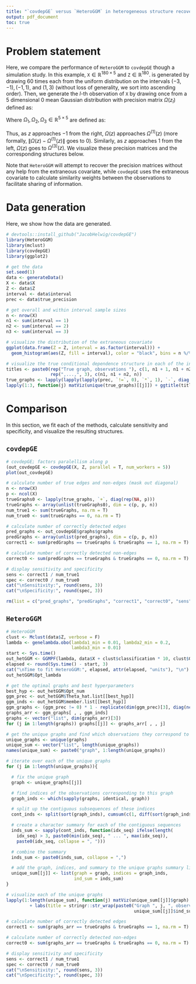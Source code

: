 ```yaml
---
title: "`covdepGE` versus `HeteroGGM` in heterogeneous structure recovery"
output: pdf_document
toc: true
---
```


# Problem statement

Here, we compare the performance of `HeteroGGM` to `covdepGE` though a simulation study. In this example, $\texttt{X}\in\mathbb R^{180\times 5}$ and $\texttt{Z}\in\mathbb R^{180}$. \texttt{Z} is generated by drawing $60$ times each from the uniform distribution on the intervals $(-3, -1), (-1, 1)$,  and $(1, 3)$ (without loss of generality, we sort \texttt{Z} into ascending order). Then, we generate the $l$-th observation of $\texttt{X}$ by drawing once from a $5$ dimensional $0$ mean Gaussian distribution with precision matrix $\Omega(z_l)$ defined as:

\begin{align}
    \Omega(z)=
    \begin{cases}
        \Omega^{(1)}(z) & z\in(-3, -1)\\
        \Omega^{(2)}(z) & z\in(-1, 1)\\
        \Omega^{(3)}(z) & z\in(1, 3)
    \end{cases}
\end{align}

Where $\Omega_1, \Omega_2, \Omega_3\in\mathbb R^{5\times5}$ are defined as:

\begin{align}
    \left[\Omega^{(1)}(z)\right]_{j,k}=
    \begin{cases}
        2 & j=k\\
        1 & (j,k)\in\{(1, 2), (2, 1), (2, 3), (3, 2)\}\\
        0 & \text{otherwise}
    \end{cases}
    &&
    \left[\Omega^{(2)}(z)\right]_{j,k}=
    \begin{cases}
        2 & j=k\\
        \frac{1-z}2 & (j,k)\in\{(1, 2), (2, 1)\}\\
        \frac{1+z}2 & (j,k)\in\{(1, 3), (3, 1)\}\\
        1 & (j,k)\in\{(2, 3), (3, 2)\}\\
        0 & \text{otherwise}
    \end{cases}
    \\
    \left[\Omega^{(3)}(z)\right]_{j,k}=
    \begin{cases}
        2 & j=k\\
        1 & (j,k)\in\{(1, 3), (3, 1), (2, 3), (3, 2)\}\\
        0 & \text{otherwise}
    \end{cases}
\end{align}

Thus, as $z$ approaches $-1$ from the right, $\Omega(z)$ approaches $\Omega^{(1)}(z)$ (more formally, $\lVert\Omega(z) - \Omega^{(1)}(z)\rVert$ goes to $0$). Similarly, as $z$ approaches $1$ from the left, $\Omega(z)$ goes to $\Omega^{(3)}(z)$. We visualize these precision matrices and the corresponding structures below. 

Note that `HeteroGGM` will attempt to recover the precision matrices without any help from the extraneous covariate, while `covdepGE` uses the extraneous covariate to calculate similarity weights between the observations to facilitate sharing of information. 

# Data generation

Here, we show how the data are generated.

```r
# devtools::install_github("JacobHelwig/covdepGE")
library(HeteroGGM)
library(mclust)
library(covdepGE)
library(ggplot2)

# get the data
set.seed(1)
data <- generateData()
X <- data$X
Z <- data$Z
interval <- data$interval
prec <- data$true_precision

# get overall and within interval sample sizes
n <- nrow(X)
n1 <- sum(interval == 1)
n2 <- sum(interval == 2)
n3 <- sum(interval == 3)

# visualize the distribution of the extraneous covariate
ggplot(data.frame(Z = Z, interval = as.factor(interval))) +
  geom_histogram(aes(Z, fill = interval), color = "black", bins = n %/% 5)

# visualize the true conditional dependence structure in each of the intervals
titles <- paste0(rep("True graph, observations "), c(1, n1 + 1, n1 + n2 + 1), 
                 rep(",...,", 3), c(n1, n1 + n2, n))
true_graphs <- lapply(lapply(lapply(prec, `!=`, 0), `*`, 1), `-`, diag(5))
lapply(1:3, function(j) matViz(unique(true_graphs)[[j]]) + ggtitle(titles[j]))
```

# Comparison

In this section, we fit each of the methods, calculate sensitivity and specificity, and visualize the resulting structures.

## `covdepGE`

```r
# covdepGE; factors paralellism along p
(out_covdepGE <- covdepGE(X, Z, parallel = T, num_workers = 5))
plot(out_covdepGE)

# calculate number of true edges and non-edges (mask out diagonal)
n <- nrow(X)
p <- ncol(X)
trueGraphs0 <- lapply(true_graphs, `+`, diag(rep(NA, p)))
trueGraphs <- array(unlist(trueGraphs0), dim = c(p, p, n))
num_true1 <- sum(trueGraphs, na.rm = T)
num_true0 <- sum(trueGraphs == 0, na.rm = T)

# calculate number of correctly detected edges
pred_graphs <- out_covdepGE$graphs$graphs
predGraphs <- array(unlist(pred_graphs), dim = c(p, p, n))
correct1 <- sum(predGraphs == trueGraphs & trueGraphs == 1, na.rm = T)

# calculate number of correctly detected non-edges
correct0 <- sum(predGraphs == trueGraphs & trueGraphs == 0, na.rm = T)

# display sensitivity and specificity
sens <- correct1 / num_true1
spec <- correct0 / num_true0
cat("\nSensitivity:", round(sens, 3))
cat("\nSpecificity:", round(spec, 3))

rm(list = c("pred_graphs", "predGraphs", "correct1", "correct0", "sens", "spec"))
```

## `HeteroGGM`

```r
# HeteroGGM
clust <- Mclust(data$Z, verbose = F)
lambda <- genelambda.obo(lambda1_min = 0.01, lambda2_min = 0.2,
                         lambda3_min = 0.01)
start <- Sys.time()
out_hetGGM <- GGMPF(lambda, data$X + clust$classification * 10, clust$G)
elapsed <- round(Sys.time() - start, 3)
cat("\nTime to fit HeteroGGM:", elapsed, attr(elapsed, "units"), "\n")
out_hetGGM$Opt_lambda

# get the optimal graphs and best hyperparameters
best_hyp <- out_hetGGM$Opt_num
ggm_prec <- out_hetGGM$Theta_hat.list[[best_hyp]]
ggm_inds <- out_hetGGM$member.list[[best_hyp]]
ggm_graphs <- (ggm_prec != 0) * 1 - replicate(dim(ggm_prec)[3], diag(ncol(data$X)))
graphs_arr <- ggm_graphs[ , , ggm_inds]
graphs <- vector("list", dim(graphs_arr)[3])
for (j in 1:length(graphs)) graphs[[j]] <- graphs_arr[ , , j]

# get the unique graphs and find which observations they correspond to
unique_graphs <- unique(graphs)
unique_sum <- vector("list", length(unique_graphs))
names(unique_sum) <- paste0("graph", 1:length(unique_graphs))

# iterate over each of the unique graphs
for (j in 1:length(unique_graphs)){

  # fix the unique graph
  graph <- unique_graphs[[j]]

  # find indices of the observations corresponding to this graph
  graph_inds <- which(sapply(graphs, identical, graph))

  # split up the contiguous subsequences of these indices
  cont_inds <- split(sort(graph_inds), cumsum(c(1, diff(sort(graph_inds)) != 1)))

  # create a character summary for each of the contiguous sequences
  inds_sum <- sapply(cont_inds, function(idx_seq) ifelse(length(
    idx_seq) > 3, paste0(min(idx_seq), " ... ", max(idx_seq)),
    paste0(idx_seq, collapse = ", ")))

  # combine the summary
  inds_sum <- paste0(inds_sum, collapse = ",")

  # add the graph, indices, and summary to the unique graphs summary list
  unique_sum[[j]] <- list(graph = graph, indices = graph_inds,
                          ind_sum = inds_sum)
}

# visualize each of the unique graphs
lapply(1:length(unique_sum), function(j) matViz(unique_sum[[j]]$graph) 
         + labs(title = stringr::str_wrap(paste0("Graph ", j, ", observations ", 
                                                 unique_sum[[j]]$ind_sum), 75)))

# calculate number of correctly detected edges
correct1 <- sum(graphs_arr == trueGraphs & trueGraphs == 1, na.rm = T)

# calculate number of correctly detected non-edges
correct0 <- sum(graphs_arr == trueGraphs & trueGraphs == 0, na.rm = T)

# display sensitivity and specificity
sens <- correct1 / num_true1
spec <- correct0 / num_true0
cat("\nSensitivity:", round(sens, 3))
cat("\nSpecificity:", round(spec, 3))
```
